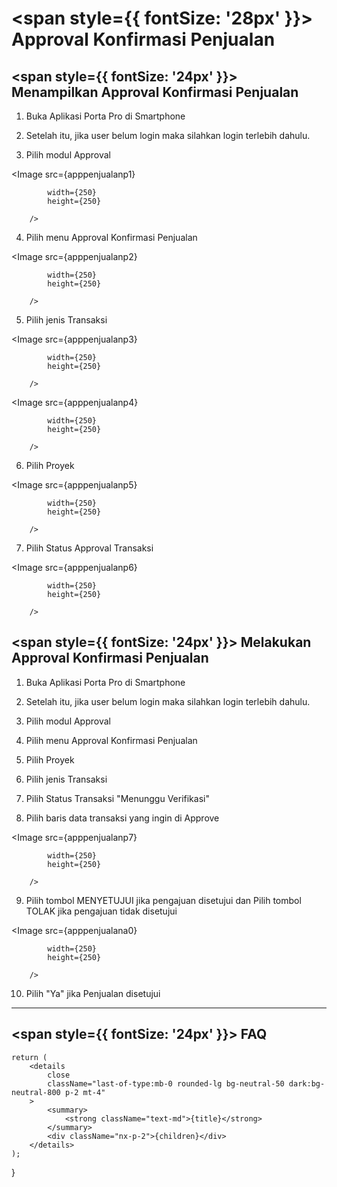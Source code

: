 

# <span style={{ fontSize: '28px' }}> Approval Konfirmasi Penjualan </span>

## <span style={{ fontSize: '24px' }}> Menampilkan Approval Konfirmasi Penjualan </span>

1. Buka Aplikasi Porta Pro di Smartphone

2. Setelah itu, jika user belum login maka silahkan login terlebih dahulu.

3. Pilih modul Approval

<Image
            src={apppenjualanp1}
            
            width={250}
            height={250}
                
        />

4. Pilih menu Approval Konfirmasi Penjualan

<Image
            src={apppenjualanp2}
            
            width={250}
            height={250}
                
        />

5. Pilih jenis Transaksi

<Image
            src={apppenjualanp3}
            
            width={250}
            height={250}
                
        />



<Image
            src={apppenjualanp4}
            
            width={250}
            height={250}
                
        />

6. Pilih Proyek

<Image
            src={apppenjualanp5}
            
            width={250}
            height={250}
                
        />
        

7. Pilih Status Approval Transaksi    

<Image
            src={apppenjualanp6}
            
            width={250}
            height={250}
                
        />

## <span style={{ fontSize: '24px' }}> Melakukan Approval Konfirmasi Penjualan </span>

1. Buka Aplikasi Porta Pro di Smartphone

2. Setelah itu, jika user belum login maka silahkan login terlebih dahulu.

3. Pilih modul Approval

4. Pilih menu Approval Konfirmasi Penjualan

5. Pilih Proyek

6. Pilih jenis Transaksi

7. Pilih Status Transaksi "Menunggu Verifikasi"

8. Pilih baris data transaksi yang ingin di Approve

<Image
            src={apppenjualanp7}
            
            width={250}
            height={250}
                
        />

9. Pilih tombol MENYETUJUI jika pengajuan disetujui dan Pilih tombol TOLAK jika pengajuan tidak disetujui

<Image
            src={apppenjualana0}
            
            width={250}
            height={250}
                
        />

10. Pilih "Ya" jika Penjualan disetujui

---
## <span style={{ fontSize: '24px' }}> FAQ </span>

    return (
        <details
            close
            className="last-of-type:mb-0 rounded-lg bg-neutral-50 dark:bg-neutral-800 p-2 mt-4"
        >
            <summary>
                <strong className="text-md">{title}</strong>
            </summary>
            <div className="nx-p-2">{children}</div>
        </details>
    );
}

<FAQBox title="">
  
</FAQBox>


